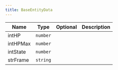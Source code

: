 ```yaml
---
title: BaseEntityData
---
```


| Name | Type | Optional | Description |
|------|------|----------|-------------|
| intHP | `number` |  |  |
| intHPMax | `number` |  |  |
| intState | `number` |  |  |
| strFrame | `string` |  |  |